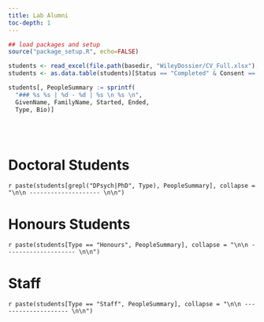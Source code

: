 ```yaml
---
title: Lab Alumni
toc-depth: 1
---
```


```r

## load packages and setup
source("package_setup.R", echo=FALSE)

students <- read_excel(file.path(basedir, "WileyDossier/CV_Full.xlsx"), sheet = "People")
students <- as.data.table(students)[Status == "Completed" & Consent == 1][order(Started, FamilyName)]

students[, PeopleSummary := sprintf(
  "### %s %s | %d - %d | %s \n %s \n",
  GivenName, FamilyName, Started, Ended,
  Type, Bio)]

```

<br></br>

# Doctoral Students

`r paste(students[grepl("DPsych|PhD", Type), PeopleSummary], collapse = "\n\n -------------------- \n\n")`

# Honours Students

`r paste(students[Type == "Honours", PeopleSummary], collapse = "\n\n -------------------- \n\n")`

# Staff

`r paste(students[Type == "Staff", PeopleSummary], collapse = "\n\n -------------------- \n\n")`
